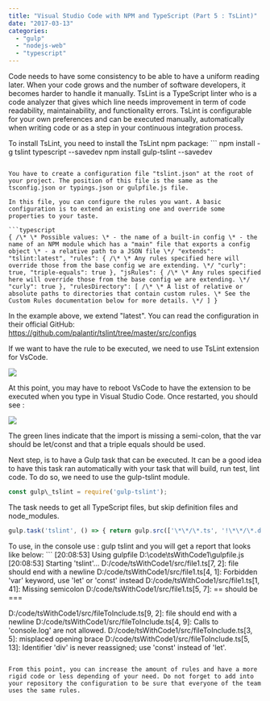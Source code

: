 ```yaml
---
title: "Visual Studio Code with NPM and TypeScript (Part 5 : TsLint)"
date: "2017-03-13"
categories: 
  - "gulp"
  - "nodejs-web"
  - "typescript"
---
```


Code needs to have some consistency to be able to have a uniform reading later. When your code grows and the number of software developers, it becomes harder to handle it manually. TsLint is a TypeScript linter who is a code analyzer that gives which line needs improvement in term of code readability, maintainability, and functionality errors. TsLint is configurable for your own preferences and can be executed manually, automatically when writing code or as a step in your continuous integration process.

To install TsLint, you need to install the TsLint npm package: ``` 
 npm install -g tslint typescript --savedev npm install gulp-tslint --savedev 
``` 

You have to create a configuration file "tslint.json" at the root of your project. The position of this file is the same as the tsconfig.json or typings.json or gulpfile.js file.

In this file, you can configure the rules you want. A basic configuration is to extend an existing one and override some properties to your taste.

```typescript
{ /\* \* Possible values: \* - the name of a built-in config \* - the name of an NPM module which has a "main" file that exports a config object \* - a relative path to a JSON file \*/ "extends": "tslint:latest", "rules": { /\* \* Any rules specified here will override those from the base config we are extending. \*/ "curly": true, "triple-equals": true }, "jsRules": { /\* \* Any rules specified here will override those from the base config we are extending. \*/ "curly": true }, "rulesDirectory": [ /\* \* A list of relative or absolute paths to directories that contain custom rules. \* See the Custom Rules documentation below for more details. \*/ ] } 
``` 


In the example above, we extend "latest". You can read the configuration in their official GitHub: https://github.com/palantir/tslint/tree/master/src/configs

If we want to have the rule to be executed, we need to use TsLint extension for VsCode.

![](images/tslint.png)

At this point, you may have to reboot VsCode to have the extension to be executed when you type in Visual Studio Code. Once restarted, you should see :

![](images/ThreeTsLintError.png)

The green lines indicate that the import is missing a semi-colon, that the var should be let/const and that a triple equals should be used.

Next step, is to have a Gulp task that can be executed. It can be a good idea to have this task ran automatically with your task that will build, run test, lint code. To do so, we need to use the gulp-tslint module.

```typescript
const gulp\_tslint = require('gulp-tslint'); 
``` 


The task needs to get all TypeScript files, but skip definition files and node\_modules.

```typescript
gulp.task('tslint', () => { return gulp.src(['\*\*/\*.ts', '!\*\*/\*.d.ts', '!node\_modules/\*\*']) .pipe(gulp\_tslint()) .pipe(gulp\_tslint.report()); }); 
``` 


To use, in the console use : gulp tslint and you will get a report that looks like below: ``` 
 [20:08:53] Using gulpfile D:\\code\\tsWithCode1\\gulpfile.js [20:08:53] Starting 'tslint'... D:/code/tsWithCode1/src/file1.ts[7, 2]: file should end with a newline D:/code/tsWithCode1/src/file1.ts[4, 1]: Forbidden 'var' keyword, use 'let' or 'const' instead D:/code/tsWithCode1/src/file1.ts[1, 41]: Missing semicolon D:/code/tsWithCode1/src/file1.ts[5, 7]: == should be ===

D:/code/tsWithCode1/src/fileToInclude.ts[9, 2]: file should end with a newline D:/code/tsWithCode1/src/fileToInclude.ts[4, 9]: Calls to 'console.log' are not allowed. D:/code/tsWithCode1/src/fileToInclude.ts[3, 5]: misplaced opening brace D:/code/tsWithCode1/src/fileToInclude.ts[5, 13]: Identifier 'div' is never reassigned; use 'const' instead of 'let'. 
``` 

From this point, you can increase the amount of rules and have a more rigid code or less depending of your need. Do not forget to add into your repository the configuration to be sure that everyone of the team uses the same rules.

